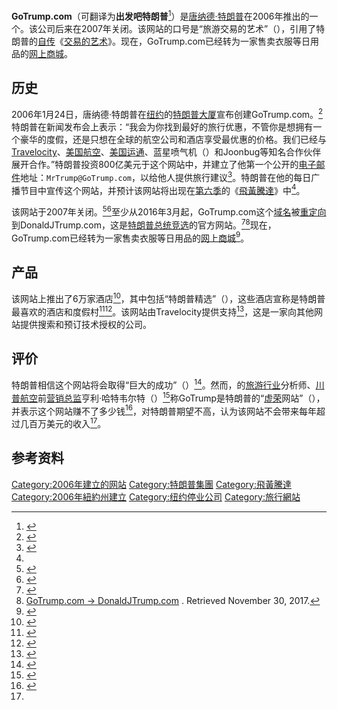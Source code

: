 {{Infobox website
| name = GoTrump.com
| logo = GoTrump logo.png
| type = [[旅行網站|旅行網站]]
| language = [[英语|英语]]
| owner = [[特朗普集团|特朗普集团]]<br/>（[[唐纳德·特朗普|唐纳德·特朗普]]）
| revenue = 
| url = {{URL|https://web.archive.org/web/20060203045150/http://www.gotrump.com/#|www.gotrump.com}}<br/>（存档于2006年2月）
| commercial = 是
| registration = 预订时需要
| num_users = 
| date_of_launch = {{Start date and age|2006|1|24}}<br/>于{{美国}}[[纽约州|纽约州]][[纽约市|纽约市]][[特朗普大厦|特朗普大厦]]
| current_status = 于{{End date|2007}}停止运营
| content_license = 
}}
'''GoTrump.com'''（可翻译为'''出发吧特朗普'''<ref name="mg21">{{cite news |title=美国第45届总统：Donald Trump 唐纳德·特朗普（川普）资产及旗下公司 |url=https://www.mg21.com/guide/?p=898 |publisher=美股之家 |access-date=2020-07-11 |archive-url=https://web.archive.org/web/20200622043418/https://www.mg21.com/guide/?p=898 |archive-date=2020-06-22 |dead-url=no }}</ref>）是[[唐纳德·特朗普|唐纳德·特朗普]]在2006年推出的一个{{Le|旅行網站|Travel website}}。该公司后来在2007年关闭。该网站的口号是“旅游交易的艺术”（{{Lang|en|The art of the travel deal}}），引用了特朗普的[[自传|自传]]《[[交易的藝術|交易的艺术]]》。现在，GoTrump.com已经转为一家售卖衣服等日用品的[[网上商城|网上商城]]。

== 历史 ==
2006年1月24日，唐纳德·特朗普在[[纽约|纽约]]的[[特朗普大厦|特朗普大厦]]宣布创建GoTrump.com。<ref>{{Cite news|author=Silverman|first=Stephen M.|title=Trump's Newest Job: Travel Agent|url=http://people.com/celebrity/trumps-newest-job-travel-agent/|accessdate=2017-11-17|work=People|date=2006-01-25|archive-url=https://web.archive.org/web/20180321194329/http://people.com/celebrity/trumps-newest-job-travel-agent/|archive-date=2018-03-21|dead-url=no}}</ref>特朗普在新闻发布会上表示：“我会为你找到最好的旅行优惠，不管你是想拥有一个豪华的度假，还是只想在全球的航空公司和酒店享受最优惠的价格。我们已经与[[Travelocity|Travelocity]]、[[美国航空|美国航空]]、[[美国运通|美国运通]]、蓝星喷气机（{{lang|en|Blue Star Jets}}）和Joonbug等知名合作伙伴展开合作。”特朗普投资800亿美元于这个网站中，并建立了他第一个公开的[[电子邮件|电子邮件]]地址：<code>MrTrump@GoTrump.com</code>，以给他人提供旅行建议<ref name="hospi">{{Cite web|title=Donald J. Trump Boards $80 Billion Online Travel Industry with the Launch of GoTrump.com|url=http://www.hospitalitynet.org/news/4026024.html|accessdate=2016-03-05|date=2006-01-24|work=hospitalitynet.org|publisher=Hospitality Net|archive-url=https://web.archive.org/web/20160910144005/http://www.hospitalitynet.org/news/4026024.html|archive-date=2016-09-10|dead-url=no}}</ref>。特朗普在他的每日广播节目{{Le|Trumped!|Trumped!}}中宣传这个网站，并预计该网站将出现在[[飛黃騰達6|第六季]]的《[[飛黃騰達|飛黃騰達]]》中<ref name="NYT" />。

该网站于2007年关闭。<ref>{{Cite news|title=The Many Business Failures of Donald Trump|url=https://www.rollingstone.com/politics/pictures/the-many-business-failures-of-donald-trump-20110511/trump-magazine-0520002|accessdate=2017-11-26|work=Rolling Stone|date=2011-05-11|archive-url=https://web.archive.org/web/20171019055553/http://www.rollingstone.com/politics/pictures/the-many-business-failures-of-donald-trump-20110511/trump-magazine-0520002|archive-date=2017-10-19|dead-url=no}}</ref><ref name="TDB">{{Cite web|title=A Brief History of Donald Trump's Get-Rich Schemes|url=https://www.thedailybeast.com/a-brief-history-of-donald-trumps-get-rich-schemes|accessdate=2017-11-26|author=Resnick|date=2016-03-10|first=Gideon|work=The Daily Beast|archive-url=https://web.archive.org/web/20180319000522/https://www.thedailybeast.com/a-brief-history-of-donald-trumps-get-rich-schemes|archive-date=2018-03-19|dead-url=no}}</ref>至少从2016年3月起，GoTrump.com这个[[域名|域名]]被[[重定向|重定向]]到DonaldJTrump.com，这是[[2016年唐納·川普競選美國總統|特朗普总统竞选]]的官方网站。<ref name="TDB">{{Cite web|title=A Brief History of Donald Trump's Get-Rich Schemes|url=https://www.thedailybeast.com/a-brief-history-of-donald-trumps-get-rich-schemes|accessdate=2017-11-26|author=Resnick|date=2016-03-10|first=Gideon|work=The Daily Beast|archive-url=https://web.archive.org/web/20180319000522/https://www.thedailybeast.com/a-brief-history-of-donald-trumps-get-rich-schemes|archive-date=2018-03-19|dead-url=no}}</ref><ref>[http://www.gotrump.com GoTrump.com → DonaldJTrump.com] {{Wayback|url=http://www.gotrump.com/ |date=20200602030935 }}. Retrieved November 30, 2017.</ref>现在，GoTrump.com已经转为一家售卖衣服等日用品的[[网上商城|网上商城]]<ref>{{cite web |title=About GoTrump.com |url=https://gotrump.com/pages/about-gotrump-com |publisher=GoTrump.com |accessdate=2020-07-11 |archive-date=2020-08-03 |archive-url=https://web.archive.org/web/20200803182249/https://gotrump.com/pages/about-gotrump-com }}</ref>。

== 产品 ==
该网站上推出了6万家酒店<ref name="Wapo">{{Cite news|title=Coming and Going: The Donald Expands|url=https://www.washingtonpost.com/wp-dyn/content/article/2006/01/27/AR2006012700764.html|accessdate=2016-03-05|work=[[The_Washington_Post|The Washington Post]]|date=2006-01-29|location=[[Washington,_DC|Washington, DC]]|archive-url=https://web.archive.org/web/20160301185643/http://www.washingtonpost.com/wp-dyn/content/article/2006/01/27/AR2006012700764.html|archive-date=2016-03-01|dead-url=no}}</ref>，其中包括“特朗普精选”（{{Lang|en|Trump's picks}}），这些酒店宣称是特朗普最喜欢的酒店和度假村<ref name="hospi">{{Cite web|title=Donald J. Trump Boards $80 Billion Online Travel Industry with the Launch of GoTrump.com|url=http://www.hospitalitynet.org/news/4026024.html|accessdate=2016-03-05|date=2006-01-24|work=hospitalitynet.org|publisher=Hospitality Net|archive-url=https://web.archive.org/web/20160910144005/http://www.hospitalitynet.org/news/4026024.html|archive-date=2016-09-10|dead-url=no}}</ref><ref name="NYT">{{Cite news|author=Tedeschi|first=Bob|title=Now for Sale Online, the Art of the Vacation|url=https://www.nytimes.com/2006/02/06/technology/now-for-sale-online-the-art-of-the-vacation.html|accessdate=2017-11-26|work=The New York Times|date=2006-02-06|archive-url=https://web.archive.org/web/20181021190854/https://www.nytimes.com/2006/02/06/technology/now-for-sale-online-the-art-of-the-vacation.html|archive-date=2018-10-21|dead-url=no}}</ref>。该网站由Travelocity提供支持<ref name="NYDN">{{Cite news|author=Martinez|first=Jose|title=Trump Sez, Come Fly With Me. The Donald's on a Trip With New Travel Website|url=http://www.nydailynews.com/archives/news/trump-sez-fly-donald-trip-new-travel-web-site-article-1.601721|accessdate=2017-11-26|work=New York Daily News|date=2006-01-25|archive-url=https://web.archive.org/web/20171201031153/http://www.nydailynews.com/archives/news/trump-sez-fly-donald-trip-new-travel-web-site-article-1.601721|archive-date=2017-12-01|dead-url=no}}</ref>，这是一家向其他网站提供搜索和预订技术授权的公司。

== 评价 ==
特朗普相信这个网站将会取得“巨大的成功”（{{Lang|en|tremendous success}}）<ref name="NYDN">{{Cite news|author=Martinez|first=Jose|title=Trump Sez, Come Fly With Me. The Donald's on a Trip With New Travel Website|url=http://www.nydailynews.com/archives/news/trump-sez-fly-donald-trip-new-travel-web-site-article-1.601721|accessdate=2017-11-26|work=New York Daily News|date=2006-01-25|archive-url=https://web.archive.org/web/20171201031153/http://www.nydailynews.com/archives/news/trump-sez-fly-donald-trip-new-travel-web-site-article-1.601721|archive-date=2017-12-01|dead-url=no}}</ref>。然而，{{Le|弗雷斯特研究公司|Forrester Research}}的[[旅游业|旅游行业]]分析师、[[川普航空|川普航空]]前[[营销总监|营销总监]]亨利·哈特韦尔特（{{Lang|en|Henry Harteveldt}}）<ref name="NYT">{{Cite news|author=Tedeschi|first=Bob|title=Now for Sale Online, the Art of the Vacation|url=https://www.nytimes.com/2006/02/06/technology/now-for-sale-online-the-art-of-the-vacation.html|accessdate=2017-11-26|work=The New York Times|date=2006-02-06|archive-url=https://web.archive.org/web/20181021190854/https://www.nytimes.com/2006/02/06/technology/now-for-sale-online-the-art-of-the-vacation.html|archive-date=2018-10-21|dead-url=no}}</ref>称GoTrump是特朗普的“[[虚荣|虚荣]]网站”（{{Lang|en|vanity site}}），并表示这个网站赚不了多少钱<ref name="Wapo">{{Cite news|title=Coming and Going: The Donald Expands|url=https://www.washingtonpost.com/wp-dyn/content/article/2006/01/27/AR2006012700764.html|accessdate=2016-03-05|work=[[The_Washington_Post|The Washington Post]]|date=2006-01-29|location=[[Washington,_DC|Washington, DC]]|archive-url=https://web.archive.org/web/20160301185643/http://www.washingtonpost.com/wp-dyn/content/article/2006/01/27/AR2006012700764.html|archive-date=2016-03-01|dead-url=no}}</ref>，对特朗普期望不高，认为该网站不会带来每年超过几百万美元的收入<ref name="NYT" />。

== 参考资料 ==
{{Reflist}}

[[Category:2006年建立的网站|Category:2006年建立的网站]]
[[Category:特朗普集團|Category:特朗普集團]]
[[Category:飛黃騰達|Category:飛黃騰達]]
[[Category:2006年紐約州建立|Category:2006年紐約州建立]]
[[Category:纽约停业公司|Category:纽约停业公司]]
[[Category:旅行網站|Category:旅行網站]]